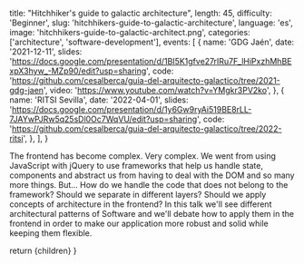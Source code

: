 
  title: "Hitchhiker's guide to galactic architecture",
  length: 45,
  difficulty: 'Beginner',
  slug: 'hitchhikers-guide-to-galactic-architecture',
  language: 'es',
  image: 'hitchhikers-guide-to-galactic-architect.png',
  categories: ['architecture', 'software-development'],
  events: [
    {
      name: 'GDG Jaén',
      date: '2021-12-11',
      slides: 'https://docs.google.com/presentation/d/1BI5K1gfve27rIRu7F_lHiPxzhMhBExpX3hyw_-MZp90/edit?usp=sharing',
      code: 'https://github.com/cesalberca/guia-del-arquitecto-galactico/tree/2021-gdg-jaen',
      video: 'https://www.youtube.com/watch?v=YMgkr3PV2ko',
    },
    {
      name: 'RITSI Sevilla',
      date: '2022-04-01',
      slides: 'https://docs.google.com/presentation/d/1y6Gw9ryAi519BE8rLL-7JAYwPJRw5q25sDl0Oc7WqVU/edit?usp=sharing',
      code: 'https://github.com/cesalberca/guia-del-arquitecto-galactico/tree/2022-ritsi',
    },
  ],
}

The frontend has become complex. Very complex. We went from using JavaScript with jQuery to use frameworks that help us handle state, components and abstract us from having to deal with the DOM and so many more things. But... How do we handle the code that does not belong to the framework? Should we separate in different layers? Should we apply concepts of architecture in the frontend? In this talk we'll see different architectural patterns of Software and we'll debate how to apply them in the frontend in order to make our application more robust and solid while keeping them flexible.

  return <MdxLayout slug="hitchhikers-guide-to-galactic-architecture">{children}</MdxLayout>
}
